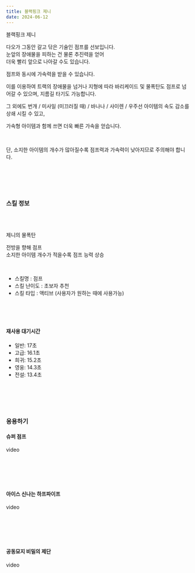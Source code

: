 ```yaml
---
title: 블랙핑크 제니
date: 2024-06-12
---
```


<Sprite className="character" backgroundPosition="-1127px -1730px">블랙핑크 제니</Sprite>

<Bq>다오가 그동안 갈고 닦은 기술인 점프를 선보입니다.<br/>
눈앞의 장애물을 피하는 건 물론 추진력을 얻어<br/>
더욱 빨리 앞으로 나아갈 수도 있습니다.</Bq>

점프와 동시에 가속력을 받을 수 있습니다. 

이를 이용하여 트랙의 장애물을 넘거나 지형에 따라 바리케이드 및 물폭탄도 점프로 넘어갈 수 있으며, 지름길 타기도 가능합니다. 

그 외에도 번개 / 미사일 (미끄러질 때) / 바나나 / 사이렌 / 우주선 아이템의 속도 감소를 상쇄 시킬 수 있고, 

가속형 아이템과 함께 쓰면 더욱 빠른 가속을 얻습니다.

<br/>

단, 소지한 아이템의 개수가 많아질수록 점프력과 가속력이 낮아지므로 주의해야 합니다.


<br/><br/><br/><br/>

### 스킬 정보

<br/><br/>

<Sprite className="skill" backgroundPosition="-1127px -1730px">제니의 물폭탄</Sprite>

<Bq>전방을 향해 점프<br/>
소지한 아이템 개수가 적을수록 점프 능력 상승</Bq>

<br/>

- 스킬명 : 점프
- 스킬 난이도 : 초보자 추천
- 스킬 타입 : 액티브 (사용자가 원하는 때에 사용가능)

<br/><br/><br/>

#### 재사용 대기시간

- 일반: 17초
- 고급: 16.1초
- 희귀: 15.2초
- 영웅: 14.3초
- 전설: 13.4초

<br/><br/><br/><br/>

### 응용하기

#### 슈퍼 점프

<Division className="mdRatio">video</Division>

<br/><br/><br/><br/>

#### 아이스 신나는 하프파이프

<Division className="mdRatio">video</Division>

<br/><br/><br/><br/>

#### 공동묘지 비밀의 제단

<Division className="mdRatio">video</Division>